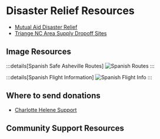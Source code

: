 # Disaster Relief Resources

- [Mutual Aid Disaster Relief](https://mutualaiddisasterrelief.org/)
- [Triange NC Area Supply Dropoff Sites](https://www.instagram.com/p/DAeA85hPYP0/?img_index=1)

## Image Resources
:::details[Spanish Safe Asheville Routes]
![Spanish Routes](/disaster-relief/spanish-asheville-instructions.png)
:::

:::details[Spanish Flight Information]
![Spanish Flight Info](/disaster-relief/spanish-asheville-flight-instructions.png)
:::

## Where to send donations
- [Charlotte Helene Support](https://www.instagram.com/p/DAerHnPppY6/)

## Community Support Resources

